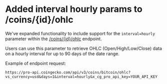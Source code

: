 # Added interval hourly params to /coins/{id}/ohlc

We've expanded functionality to include support for the `interval=hourly` parameter within the [/coins/\{id}/ohlc](/reference/coins-id-ohlc) endpoint.

Users can use this parameter to retrieve OHLC (Open/High/Low/Close) data on a hourly interval for up to 90 days of the date range.

Example of endpoint request:

`https://pro-api.coingecko.com/api/v3/coins/bitcoin/ohlc?vs_currency=usd&days=1&interval=hourly&x_cg_pro_api_key=YOUR_API_KEY`